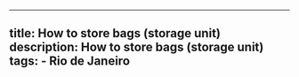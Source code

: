 ---
  title: How to store bags (storage unit)
  description: How to store bags (storage unit)
  tags:
    - Rio de Janeiro
  ---